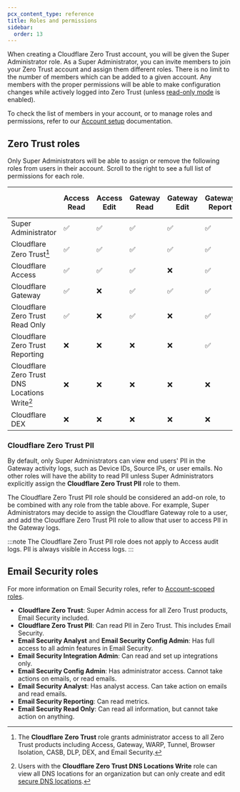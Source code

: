 ```yaml
---
pcx_content_type: reference
title: Roles and permissions
sidebar:
  order: 13
---
```



<Render file="survey" />

When creating a Cloudflare Zero Trust account, you will be given the Super Administrator role. As a Super Administrator, you can invite members to join your Zero Trust account and assign them different roles. There is no limit to the number of members which can be added to a given account. Any members with the proper permissions will be able to make configuration changes while actively logged into Zero Trust (unless [read-only mode](/cloudflare-one/api-terraform/#set-dashboard-to-read-only) is enabled).

To check the list of members in your account, or to manage roles and permissions, refer to our [Account setup](/fundamentals/manage-members/) documentation.

## Zero Trust roles

Only Super Administrators will be able to assign or remove the following roles from users in their account. Scroll to the right to see a full list of permissions for each role.

|                                               | Access Read | Access Edit | Gateway Read | Gateway Edit | Gateway Report | DNS Location Read | DNS Location Edit | Billing Read | Billing Edit | DEX Read | DEX Edit |
| --------------------------------------------- | ----------- | ----------- | ------------ | ------------ | -------------- | ----------------- | ----------------- | ------------ | ------------ | -------- | -------- |
| Super Administrator                           | ✅          | ✅          | ✅           | ✅           | ✅             | ✅                | ✅                | ✅           | ✅           | ✅       | ✅       |
| Cloudflare Zero Trust[^1]                     | ✅          | ✅          | ✅           | ✅           | ✅             | ✅                | ✅                | ✅           | ❌           | ✅       | ✅       |
| Cloudflare Access                             | ✅          | ✅          | ✅           | ❌           | ✅             | ❌                | ❌                | ✅           | ❌           | ❌       | ❌       |
| Cloudflare Gateway                            | ✅          | ❌          | ✅           | ✅           | ✅             | ✅                | ✅                | ✅           | ❌           | ❌       | ❌       |
| Cloudflare Zero Trust Read Only               | ✅          | ❌          | ✅           | ❌           | ✅             | ✅                | ❌                | ✅           | ❌           | ❌       | ❌       |
| Cloudflare Zero Trust Reporting               | ❌          | ❌          | ❌           | ❌           | ✅             | ❌                | ❌                | ✅           | ❌           | ✅       | ❌       |
| Cloudflare Zero Trust DNS Locations Write[^2] | ❌          | ❌          | ❌           | ❌           | ❌             | ✅                | ✅                | ❌           | ❌           | ❌       | ❌       |
| Cloudflare DEX                                | ❌          | ❌          | ❌           | ❌           | ❌             | ❌                | ❌                | ❌           | ❌           | ✅       | ✅       |

[^1]: The **Cloudflare Zero Trust** role grants administrator access to all Zero Trust products including Access, Gateway, WARP, Tunnel, Browser Isolation, CASB, DLP, DEX, and Email Security.

[^2]: Users with the **Cloudflare Zero Trust DNS Locations Write** role can view all DNS locations for an organization but can only create and edit [secure DNS locations](/cloudflare-one/connections/connect-devices/agentless/dns/locations/#secure-dns-locations).

### Cloudflare Zero Trust PII

By default, only Super Administrators can view end users' PII in the Gateway activity logs, such as Device IDs, Source IPs, or user emails. No other roles will have the ability to read PII unless Super Administrators explicitly assign the **Cloudflare Zero Trust PII** role to them.

The Cloudflare Zero Trust PII role should be considered an add-on role, to be combined with any role from the table above. For example, Super Administrators may decide to assign the Cloudflare Gateway role to a user, and add the Cloudflare Zero Trust PII role to allow that user to access PII in the Gateway logs.

:::note
The Cloudflare Zero Trust PII role does not apply to Access audit logs. PII is always visible in Access logs.
:::

## Email Security roles

For more information on Email Security roles, refer to [Account-scoped roles](/fundamentals/manage-members/roles/#account-scoped-roles).

- **Cloudflare Zero Trust**: Super Admin access for all Zero Trust products, Email Security included.
- **Cloudflare Zero Trust PII**: Can read PII in Zero Trust. This includes Email Security.
- **Email Security Analyst** and **Email Security Config Admin**: Has full access to all admin features in Email Security.
- **Email Security Integration Admin**: Can read and set up integrations only.
- **Email Security Config Admin**: Has administrator access. Cannot take actions on emails, or read emails.
- **Email Security Analyst**: Has analyst access. Can take action on emails and read emails.
- **Email Security Reporting**: Can read metrics.
- **Email Security Read Only**: Can read all information, but cannot take action on anything.

